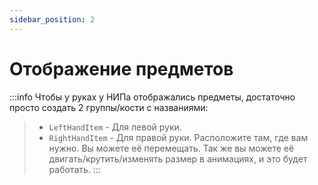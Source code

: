 ```yaml
---
sidebar_position: 2
---
```


# Отображение предметов

:::info Чтобы у руках у НИПа отображались предметы, достаточно просто создать 2 группы/кости с названиями:
> - `LeftHandItem` - Для левой руки.
> - `RightHandItem` - Для правой руки.
Расположите там, где вам нужно. Вы можете её перемещать.
Так же вы можете её двигать/крутить/изменять размер в анимациях, и это будет работать.
:::